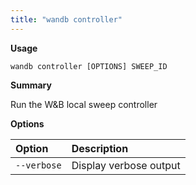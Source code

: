 ```yaml
---
title: "wandb controller"
---
```


**Usage**

`wandb controller [OPTIONS] SWEEP_ID`

**Summary**

Run the W&B local sweep controller


**Options**

| **Option** | **Description** |
| :--- | :--- |
| `--verbose` | Display verbose output |



